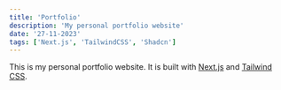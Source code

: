 ```yaml
---
title: 'Portfolio'
description: 'My personal portfolio website'
date: '27-11-2023'
tags: ['Next.js', 'TailwindCSS', 'Shadcn']
---
```


This is my personal portfolio website. It is built with [Next.js](https://nextjs.org/) and [Tailwind CSS](https://tailwindcss.com/).
